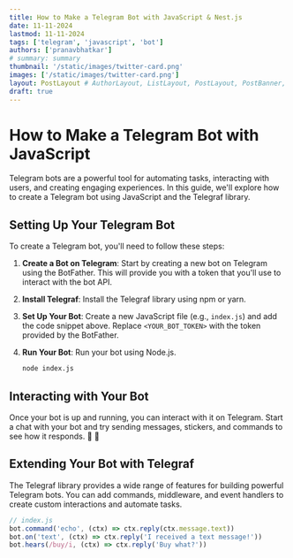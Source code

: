 ```yaml
---
title: How to Make a Telegram Bot with JavaScript & Nest.js
date: 11-11-2024
lastmod: 11-11-2024
tags: ['telegram', 'javascript', 'bot']
authors: ['pranavbhatkar']
# summary: summary
thumbnail: '/static/images/twitter-card.png'
images: ['/static/images/twitter-card.png']
layout: PostLayout # AuthorLayout, ListLayout, PostLayout, PostBanner, PostSimple
draft: true
---
```


# How to Make a Telegram Bot with JavaScript

Telegram bots are a powerful tool for automating tasks, interacting with users, and creating engaging experiences. In this guide, we'll explore how to create a Telegram bot using JavaScript and the Telegraf library.

<CodeBlock src="code1" fileName="index.js" language="javascript" />

## Setting Up Your Telegram Bot

To create a Telegram bot, you'll need to follow these steps:

1. **Create a Bot on Telegram**: Start by creating a new bot on Telegram using the BotFather. This will provide you with a token that you'll use to interact with the bot API.

2. **Install Telegraf**: Install the Telegraf library using npm or yarn.

<CodeBlock src="code2" showLineNumbers={false} language="bash" />

3. **Set Up Your Bot**: Create a new JavaScript file (e.g., `index.js`) and add the code snippet above. Replace `<YOUR_BOT_TOKEN>` with the token provided by the BotFather.

4. **Run Your Bot**: Run your bot using Node.js.

    ```bash
    node index.js
    ```

## Interacting with Your Bot

Once your bot is up and running, you can interact with it on Telegram. Start a chat with your bot and try sending messages, stickers, and commands to see how it responds. 🎉 🍾

## Extending Your Bot with Telegraf

The Telegraf library provides a wide range of features for building powerful Telegram bots. You can add commands, middleware, and event handlers to create custom interactions and automate tasks.

```javascript
// index.js
bot.command('echo', (ctx) => ctx.reply(ctx.message.text))
bot.on('text', (ctx) => ctx.reply('I received a text message!'))
bot.hears(/buy/i, (ctx) => ctx.reply('Buy what?'))
```
